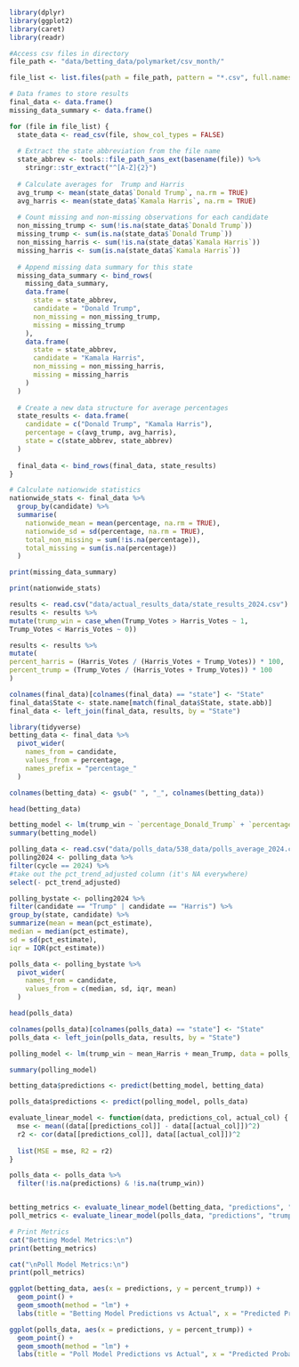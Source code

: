 ```r

```

```r
library(dplyr)
library(ggplot2)
library(caret)
library(readr)
```

```r

#Access csv files in directory
file_path <- "data/betting_data/polymarket/csv_month/"

file_list <- list.files(path = file_path, pattern = "*.csv", full.names = TRUE)

# Data frames to store results
final_data <- data.frame()
missing_data_summary <- data.frame()

for (file in file_list) {
  state_data <- read_csv(file, show_col_types = FALSE)
  
  # Extract the state abbreviation from the file name
  state_abbrev <- tools::file_path_sans_ext(basename(file)) %>% 
    stringr::str_extract("^[A-Z]{2}")
  
  # Calculate averages for  Trump and Harris
  avg_trump <- mean(state_data$`Donald Trump`, na.rm = TRUE)
  avg_harris <- mean(state_data$`Kamala Harris`, na.rm = TRUE)
  
  # Count missing and non-missing observations for each candidate
  non_missing_trump <- sum(!is.na(state_data$`Donald Trump`))
  missing_trump <- sum(is.na(state_data$`Donald Trump`))
  non_missing_harris <- sum(!is.na(state_data$`Kamala Harris`))
  missing_harris <- sum(is.na(state_data$`Kamala Harris`))
  
  # Append missing data summary for this state
  missing_data_summary <- bind_rows(
    missing_data_summary,
    data.frame(
      state = state_abbrev,
      candidate = "Donald Trump",
      non_missing = non_missing_trump,
      missing = missing_trump
    ),
    data.frame(
      state = state_abbrev,
      candidate = "Kamala Harris",
      non_missing = non_missing_harris,
      missing = missing_harris
    )
  )
  
  # Create a new data structure for average percentages
  state_results <- data.frame(
    candidate = c("Donald Trump", "Kamala Harris"),
    percentage = c(avg_trump, avg_harris),
    state = c(state_abbrev, state_abbrev)
  )
  
  final_data <- bind_rows(final_data, state_results)
}

# Calculate nationwide statistics
nationwide_stats <- final_data %>%
  group_by(candidate) %>%
  summarise(
    nationwide_mean = mean(percentage, na.rm = TRUE),
    nationwide_sd = sd(percentage, na.rm = TRUE),
    total_non_missing = sum(!is.na(percentage)),
    total_missing = sum(is.na(percentage))
  )

print(missing_data_summary)

print(nationwide_stats)

```


```r
results <- read.csv("data/actual_results_data/state_results_2024.csv")
results <- results %>%
mutate(trump_win = case_when(Trump_Votes > Harris_Votes ~ 1,
Trump_Votes < Harris_Votes ~ 0))

results <- results %>%
mutate(
percent_harris = (Harris_Votes / (Harris_Votes + Trump_Votes)) * 100,
percent_trump = (Trump_Votes / (Harris_Votes + Trump_Votes)) * 100
)
```


```r
colnames(final_data)[colnames(final_data) == "state"] <- "State"
final_data$State <- state.name[match(final_data$State, state.abb)]
final_data <- left_join(final_data, results, by = "State")
```

```r
library(tidyverse)
betting_data <- final_data %>%
  pivot_wider(
    names_from = candidate, 
    values_from = percentage, 
    names_prefix = "percentage_"
  )

colnames(betting_data) <- gsub(" ", "_", colnames(betting_data))

head(betting_data)
```

```r
betting_model <- lm(trump_win ~ `percentage_Donald_Trump` + `percentage_Kamala_Harris`, data = betting_data)
summary(betting_model)
```

```r
polling_data <- read.csv("data/polls_data/538_data/polls_average_2024.csv")
polling2024 <- polling_data %>%
filter(cycle == 2024) %>%
#take out the pct_trend_adjusted column (it's NA everywhere)
select(- pct_trend_adjusted)
```

```r
polling_bystate <- polling2024 %>%
filter(candidate == "Trump" | candidate == "Harris") %>%
group_by(state, candidate) %>%
summarize(mean = mean(pct_estimate),
median = median(pct_estimate),
sd = sd(pct_estimate),
iqr = IQR(pct_estimate))
```



```r
polls_data <- polling_bystate %>%
  pivot_wider(
    names_from = candidate,
    values_from = c(median, sd, iqr, mean) 
  )

head(polls_data)
```

```r
colnames(polls_data)[colnames(polls_data) == "state"] <- "State"
polls_data <- left_join(polls_data, results, by = "State")

polling_model <- lm(trump_win ~ mean_Harris + mean_Trump, data = polls_data)

summary(polling_model)
```

```r
betting_data$predictions <- predict(betting_model, betting_data)

polls_data$predictions <- predict(polling_model, polls_data)
```


```r
evaluate_linear_model <- function(data, predictions_col, actual_col) {
  mse <- mean((data[[predictions_col]] - data[[actual_col]])^2)
  r2 <- cor(data[[predictions_col]], data[[actual_col]])^2
  
  list(MSE = mse, R2 = r2)
}

polls_data <- polls_data %>%
  filter(!is.na(predictions) & !is.na(trump_win))


betting_metrics <- evaluate_linear_model(betting_data, "predictions", "trump_win")
poll_metrics <- evaluate_linear_model(polls_data, "predictions", "trump_win")

# Print Metrics
cat("Betting Model Metrics:\n")
print(betting_metrics)

cat("\nPoll Model Metrics:\n")
print(poll_metrics)

```


```r
ggplot(betting_data, aes(x = predictions, y = percent_trump)) +
  geom_point() +
  geom_smooth(method = "lm") +
  labs(title = "Betting Model Predictions vs Actual", x = "Predicted Probability", y = "Actual Outcome")

ggplot(polls_data, aes(x = predictions, y = percent_trump)) +
  geom_point() +
  geom_smooth(method = "lm") +
  labs(title = "Poll Model Predictions vs Actual", x = "Predicted Probability", y = "Actual Outcome")

```



